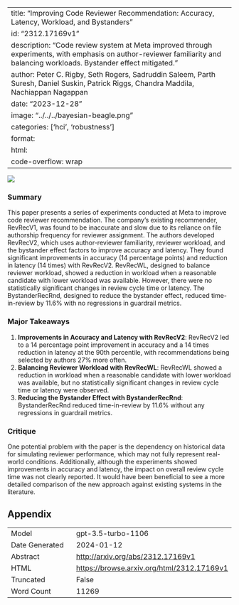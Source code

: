 
---
title: "Improving Code Reviewer Recommendation: Accuracy, Latency, Workload, and Bystanders"
id: "2312.17169v1"
description: "Code review system at Meta improved through experiments, with emphasis on author-reviewer familiarity and balancing workloads. Bystander effect mitigated."
author: Peter C. Rigby, Seth Rogers, Sadruddin Saleem, Parth Suresh, Daniel Suskin, Patrick Riggs, Chandra Maddila, Nachiappan Nagappan
date: "2023-12-28"
image: "../../../bayesian-beagle.png"
categories: ['hci', 'robustness']
format:
  html:
    code-overflow: wrap
---

![](None)

### Summary
This paper presents a series of experiments conducted at Meta to improve code reviewer recommendation. The company's existing recommender, RevRecV1, was found to be inaccurate and slow due to its reliance on file authorship frequency for reviewer assignment. The authors developed RevRecV2, which uses author-reviewer familiarity, reviewer workload, and the bystander effect factors to improve accuracy and latency. They found significant improvements in accuracy (14 percentage points) and reduction in latency (14 times) with RevRecV2. RevRecWL, designed to balance reviewer workload, showed a reduction in workload when a reasonable candidate with lower workload was available. However, there were no statistically significant changes in review cycle time or latency. The BystanderRecRnd, designed to reduce the bystander effect, reduced time-in-review by 11.6% with no regressions in guardrail metrics.

### Major Takeaways
1. **Improvements in Accuracy and Latency with RevRecV2**: RevRecV2 led to a 14 percentage point improvement in accuracy and a 14 times reduction in latency at the 90th percentile, with recommendations being selected by authors 27% more often.
2. **Balancing Reviewer Workload with RevRecWL**: RevRecWL showed a reduction in workload when a reasonable candidate with lower workload was available, but no statistically significant changes in review cycle time or latency were observed.
3. **Reducing the Bystander Effect with BystanderRecRnd**: BystanderRecRnd reduced time-in-review by 11.6% without any regressions in guardrail metrics.

### Critique
One potential problem with the paper is the dependency on historical data for simulating reviewer performance, which may not fully represent real-world conditions. Additionally, although the experiments showed improvements in accuracy and latency, the impact on overall review cycle time was not clearly reported. It would have been beneficial to see a more detailed comparison of the new approach against existing systems in the literature.

## Appendix

|          |          |
|----------|----------|
| Model     | gpt-3.5-turbo-1106       |
| Date Generated     | 2024-01-12       |
| Abstract | [http://arxiv.org/abs/2312.17169v1](http://arxiv.org/abs/2312.17169v1)        |
| HTML     | [https://browse.arxiv.org/html/2312.17169v1](https://browse.arxiv.org/html/2312.17169v1)       |
| Truncated       | False       |
| Word Count       | 11269       |